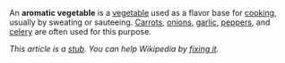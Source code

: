 An '''aromatic vegetable''' is a [[vegetable]] used as a flavor base for [[cooking]], usually by sweating or sauteeing.  [[Carrot]]s, [[onion]]s, [[garlic]], [[pepper]]s, and [[celery]] are often used for this purpose.

''This article is a [[Wikipedia:The perfect stub article|stub]]. You can help Wikipedia by [[Wikipedia:Find or fix a stub|fixing it]].''
